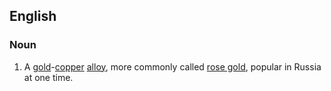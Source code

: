 ==English==
{{wikipedia}}

===Noun===
{{en-noun|head=[[Russian]] [[gold]]|-}}

# {{obsolete}} A [[gold]]-[[copper]] [[alloy]], more commonly called [[rose gold]], popular in Russia at one time.